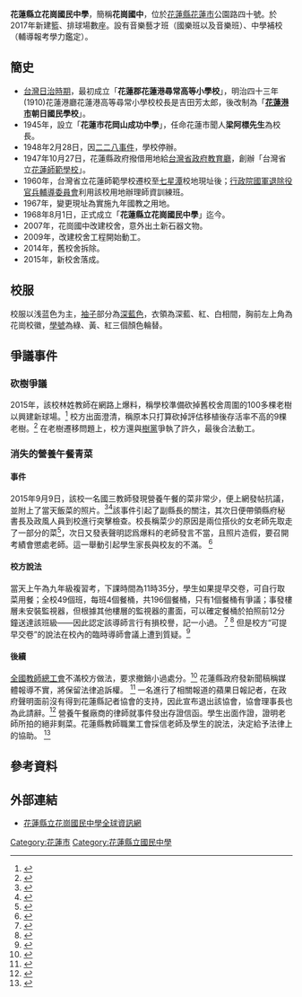 {{Coord|23|58|39|N|121|36|45|E|display=title}}
{{Infobox_School
|name           =花蓮縣立花崗國民中學
|other_name     =Hwa-Gang Junior High School
|image          =
|motto          =精誠團結 五育均良
|established    =[[日治臺灣|日治]][[明治|明治]]43年（1910年）
|type           =[[國民中學|國民中學]]
|affiliation    =
|district       ={{TWN}}[[花蓮縣|花蓮縣]]
|grades         = 7{{ndash}}9
|principal      =李恩銘
|head of school =
|dean           = 
|faculty        =
|cs =
|athletics     = 
|conference    =
|enrollment    =約1360人
|score         =
|magazine =
|address       =970 花蓮縣花蓮市公園路40號
|number        =03-8323-924
|website     =[http://www.hgjh.hlc.edu.tw/ www.hgjh.hlc.edu.tw/]
}}
'''花蓮縣立花崗國民中學'''，簡稱'''花崗國中'''，位於[[花蓮縣|花蓮縣]][[花蓮市|花蓮市]]公園路四十號。於2017年新建籃、排球場數座。設有音樂藝才班（國樂班以及音樂班）、中學補校（輔導報考學力鑑定）。

==簡史==
* [[台灣日治時期|台灣日治時期]]，最初成立「'''花蓮郡花蓮港尋常高等小學校'''」，明治四十三年(1910)花蓮港廳花蓮港高等尋常小學校校長是吉田芳太郎，後改制為「'''[[花蓮港市|花蓮港市]]朝日國民學校'''」。
* 1945年，設立「'''花蓮市花岡山成功中學'''」，任命花蓮市聞人'''梁阿標先生'''為校長。
* 1948年2月28日，因[[二二八事件|二二八事件]]，學校停辦。
* 1947年10月27日，花蓮縣政府撥借用地給[[台灣省政府教育廳|台灣省政府教育廳]]，創辦「台灣省立[[花蓮師範學校|花蓮師範學校]]」。
* 1960年，台灣省立花蓮師範學校遷校至[[七星潭|七星潭]]校地現址後；[[行政院國軍退除役官兵輔導委員會|行政院國軍退除役官兵輔導委員會]]利用該校用地辦理師資訓練班。
* 1967年，變更現址為實施九年國教之用地。
* 1968年8月1日，正式成立「'''花蓮縣立花崗國民中學'''」迄今。
* 2007年，花崗國中改建校舍，意外出土新石器文物。
* 2009年，改建校舍工程開始動工。
*2014年，舊校舍拆除。
*2015年，新校舍落成。

==校服==
校服以浅蓝色为主，[[袖子|袖子]]部分為[[深藍色|深藍色]]，衣領為深藍、紅、白相間，胸前左上角為花崗校徽，[[學號|學號]]為綠、黃、紅三個顏色輪替。

==爭議事件==
===砍樹爭議===
2015年，該校林姓教師在網路上爆料，稱學校準備砍掉舊校舍周圍的100多棵老樹以興建新球場。<ref>{{cite news|author1=溫嘉楷|title=花縣國中蓋新球場 擬移老樹引爭議|url=http://news.pts.org.tw/detail.php?NEENO=293284|accessdate=2015-09-21|publisher=公共電視|date=2015-03-23}}</ref>
校方出面澄清，稱原本只打算砍掉評估移植後存活率不高的9棵老樹。<ref>{{cite news|author1=花孟璟|title=花崗國中蓋球場要砍百棟老樹？校長忙澄清|url=http://news.ltn.com.tw/news/life/breakingnews/1263862|accessdate=2015-09-21|publisher=自由時報|date=2015-03-21}}</ref>
在老樹遷移問題上，校方還與[[樹黨|樹黨]]爭執了許久，最後合法動工。

===消失的營養午餐青菜===
====事件====
2015年9月9日，該校一名國三教師發現營養午餐的菜非常少，便上網發帖抗議，並附上了當天飯菜的照片。<ref>{{cite news|title=營養午餐青菜少得離譜！ 老師臉書po文控|url=https://www.youtube.com/watch?v=L0dEccygfkU|accessdate=2015-09-13|publisher=-東森新聞HD|date=2015-09-13}}</ref><ref>{{cite news|title=【獨】這張照片PO文　決定國中老師去留|url=http://www.appledaily.com.tw/realtimenews/article/life/20150913/690776/|accessdate=2015-09-13|publisher=蘋果日報|date=2015-09-13}}</ref>該事件引起了副縣長的關注，其次日便帶領縣府秘書長及政風人員到校進行突擊檢查。校長稱菜少的原因是兩位搭伙的女老師先取走了一部分的菜<ref>{{cite news|title=營養午餐菜少一半　2女老師拿走的|url=http://www.nextmag.com.tw/breaking-news/news/20150914/26014254|accessdate=2015-09-14|publisher=壹週刊|date=2015-09-14}}</ref>，次日又發表聲明認爲爆料的老師發言不當，且照片造假，要召開考績會懲處老師。這一舉動引起學生家長與校友的不滿。
<ref>{{cite news|title=消失的營養午餐青菜　校長改口：2女師很纖細|url=http://www.appledaily.com.tw/realtimenews/article/new/20150914/691200/|accessdate=2015-09-14|publisher=蘋果日報|date=2015-09-14}}</ref>

====校方說法====
當天上午為九年級複習考，下課時間為11時35分，學生如果提早交卷，可自行取菜用餐；全校49個班，每班4個餐桶，共196個餐桶，只有1個餐桶有爭議；事發樓層未安裝監視器，但根據其他樓層的監視器的畫面，可以確定餐桶於拍照前12分鐘送達該班級——因此認定該導師言行有損校譽，記一小過。
<ref>{{cite news|title=只因晚12分鐘　鐵木老師被認定捏造「白菜消失」|url=http://www.appledaily.com.tw/realtimenews/article/new/20150917/693389/%E5%8F%AA%E5%9B%A0%E6%99%9A12%E5%88%86%E9%90%98%E3%80%80%E9%90%B5%E6%9C%A8%E8%80%81%E5%B8%AB%E8%A2%AB%E8%AA%8D%E5%AE%9A%E6%8D%8F%E9%80%A0%E3%80%8C%E7%99%BD%E8%8F%9C%E6%B6%88%E5%A4%B1%E3%80%8D|accessdate=2015-09-17|publisher=蘋果日報|date=2015-09-17}}</ref>
<ref>{{cite news|title=鐵木師盼「白菜門」落幕　學校也有話要說|url=http://www.appledaily.com.tw/realtimenews/article/new/20150917/694039/%E9%90%B5%E6%9C%A8%E5%B8%AB%E7%9B%BC%E3%80%8C%E7%99%BD%E8%8F%9C%E9%96%80%E3%80%8D%E8%90%BD%E5%B9%95%E3%80%80%E5%AD%B8%E6%A0%A1%E4%B9%9F%E6%9C%89%E8%A9%B1%E8%A6%81%E8%AA%AA|accessdate=2015-09-17|publisher=蘋果日報|date=2015-09-17}}</ref>
但是校方“可提早交卷”的說法在校內的臨時導師會議上遭到質疑。<ref>{{cite web|title=請問花崗國中林校長 貴校午餐「白菜事件」的真相是甚麼？ 臨時導師會議上的答覆，為何與媒體的報導有諸多出入？|url=http://www.hta.org.tw/infor_detail.php?p_id=18&id=96|website=花蓮教師(工)會|publisher=全國教育產業總工會、花蓮縣教師會、花蓮縣教師職業工會、花蓮縣教育產業工會 聯合新聞稿|accessdate=2015-09-22}}</ref>

====後續====
[[全國教師總工會|全國教師總工會]]不滿校方做法，要求撤銷小過處分。<ref>{{cite news|title=白菜去哪沒真相！全教總挺鐵木 要求花縣府撤小過|url=http://news.ltn.com.tw/news/life/paper/916301|accessdate=2015-09-18|publisher=自由時報|date=2015-09-18}}</ref>
花蓮縣政府發新聞稿稱媒體報導不實，將保留法律追訴權。
<ref>{{cite news|author1=花孟璟|title=師po「營養午餐菜太少」 縣府：保留法律追訴權|url=http://news.ltn.com.tw/news/life/breakingnews/1444713|publisher=自由時報|date=2015-09-14}}</ref>
一名進行了相關報道的蘋果日報記者，在政府聲明面前沒有得到花蓮縣記者協會的支持，因此宣布退出該協會，協會理事長也為此請辭。<ref>{{cite web|title=花崗國中「白菜事件」無真相？記者協會理事長辭職下台|url=https://news886.wordpress.com/2015/09/19/%E8%8A%B1%E5%B4%97%E5%9C%8B%E4%B8%AD%E3%80%8C%E7%99%BD%E8%8F%9C%E4%BA%8B%E4%BB%B6%E3%80%8D%E7%84%A1%E7%9C%9F%E7%9B%B8%EF%BC%9F%E8%A8%98%E8%80%85%E5%8D%94%E6%9C%83%E7%90%86%E4%BA%8B%E9%95%B7%E8%BE%AD/|website=花蓮GO新聞|accessdate=2015-09-19}}</ref>
營養午餐廠商的律師就事件發出存證信函。學生出面作證，證明老師所拍的絕非剩菜。花蓮縣教師職業工會採信老師及學生的說法，決定給予法律上的協助。
<ref>{{cite news|author1=李光濱|title=【獨】9學生直擊作證　鐵木拍的非剩菜|url=http://www.appledaily.com.tw/realtimenews/article/new/20150924/698545/|accessdate=2015-09-24|publisher=蘋果日報}}</ref>

==參考資料==
{{reflist|2}}

==外部連結==
* [http://www.hgjh.hlc.edu.tw/ 花蓮縣立花崗國民中學全球資訊網]

{{花蓮縣國民中小學}}

[[Category:花蓮市|Category:花蓮市]]
[[Category:花蓮縣立國民中學|Category:花蓮縣立國民中學]]